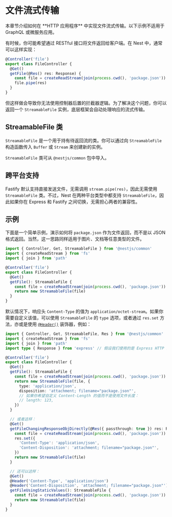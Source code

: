 # 文件流式传输

<CalloutInfo>
  本章节介绍如何在 **HTTP 应用程序** 中实现文件流式传输。以下示例不适用于 GraphQL 或微服务应用。
</CalloutInfo>

有时候，你可能希望通过 RESTful 接口将文件返回给客户端。在 Nest 中，通常可以这样实现：

```ts
@Controller('file')
export class FileController {
  @Get()
  getFile(@Res() res: Response) {
    const file = createReadStream(join(process.cwd(), 'package.json'))
    file.pipe(res)
  }
}
```

但这样做会导致你无法使用控制器后置的拦截器逻辑。为了解决这个问题，你可以返回一个 `StreamableFile` 实例，底层框架会自动处理响应的流式传输。

## StreamableFile 类

`StreamableFile` 是一个用于持有待返回流的类。你可以通过向 `StreamableFile` 构造函数传入 `Buffer` 或 `Stream` 来创建新的实例。

<CalloutInfo>

`StreamableFile` 类可从 `@nestjs/common` 包中导入。

</CalloutInfo>

## 跨平台支持

Fastify 默认支持直接发送文件，无需调用 `stream.pipe(res)`，因此无需使用 `StreamableFile` 类。不过，Nest 在两种平台类型中都支持 `StreamableFile`，因此如果你在 Express 和 Fastify 之间切换，无需担心两者的兼容性。

## 示例

下面是一个简单示例，演示如何将 `package.json` 作为文件返回，而不是以 JSON 格式返回。当然，这一思路同样适用于图片、文档等任意类型的文件。

```ts
import { Controller, Get, StreamableFile } from '@nestjs/common'
import { createReadStream } from 'fs'
import { join } from 'path'

@Controller('file')
export class FileController {
  @Get()
  getFile(): StreamableFile {
    const file = createReadStream(join(process.cwd(), 'package.json'))
    return new StreamableFile(file)
  }
}
```

默认情况下，响应头 `Content-Type` 的值为 `application/octet-stream`。如果你需要自定义该值，可以使用 `StreamableFile` 的 `type` 选项，或者通过 `res.set` 方法，亦或是使用 [`@Header()`](/controllers#headers) 装饰器，例如：

```ts
import { Controller, Get, StreamableFile, Res } from '@nestjs/common'
import { createReadStream } from 'fs'
import { join } from 'path'
import type { Response } from 'express' // 假设我们使用的是 Express HTTP 适配器

@Controller('file')
export class FileController {
  @Get()
  getFile(): StreamableFile {
    const file = createReadStream(join(process.cwd(), 'package.json'))
    return new StreamableFile(file, {
      type: 'application/json',
      disposition: 'attachment; filename="package.json"',
      // 如果你希望自定义 Content-Length 的值而不是使用文件长度：
      // length: 123,
    })
  }

  // 或者这样：
  @Get()
  getFileChangingResponseObjDirectly(@Res({ passthrough: true }) res: Response): StreamableFile {
    const file = createReadStream(join(process.cwd(), 'package.json'))
    res.set({
      'Content-Type': 'application/json',
      'Content-Disposition': 'attachment; filename="package.json"',
    })
    return new StreamableFile(file)
  }

  // 还可以这样：
  @Get()
  @Header('Content-Type', 'application/json')
  @Header('Content-Disposition', 'attachment; filename="package.json"')
  getFileUsingStaticValues(): StreamableFile {
    const file = createReadStream(join(process.cwd(), 'package.json'))
    return new StreamableFile(file)
  }
}
```
